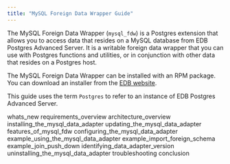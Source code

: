 ```yaml
---
title: "MySQL Foreign Data Wrapper Guide"
---
```




The MySQL Foreign Data Wrapper (`mysql_fdw`) is a Postgres extension that allows you to access data that resides on a MySQL database from EDB Postgres Advanced Server. It is a writable foreign data wrapper that you can use with Postgres functions and utilities, or in conjunction with other data that resides on a Postgres host.

The MySQL Foreign Data Wrapper can be installed with an RPM package. You can download an installer from the [EDB website](https://www.enterprisedb.com/software-downloads-postgres/).

This guide uses the term `Postgres` to refer to an instance of EDB Postgres Advanced Server.

<div class="toctree" maxdepth="4">

whats\_new requirements\_overview architecture\_overview installing\_the\_mysql\_data\_adapter updating\_the\_mysql\_data\_adapter features\_of\_mysql\_fdw configuring\_the\_mysql\_data\_adapter example\_using\_the\_mysql\_data\_adapter example\_import\_foreign\_schema example\_join\_push\_down identifying\_data\_adapter\_version uninstalling\_the\_mysql\_data\_adapter troubleshooting conclusion

</div>
